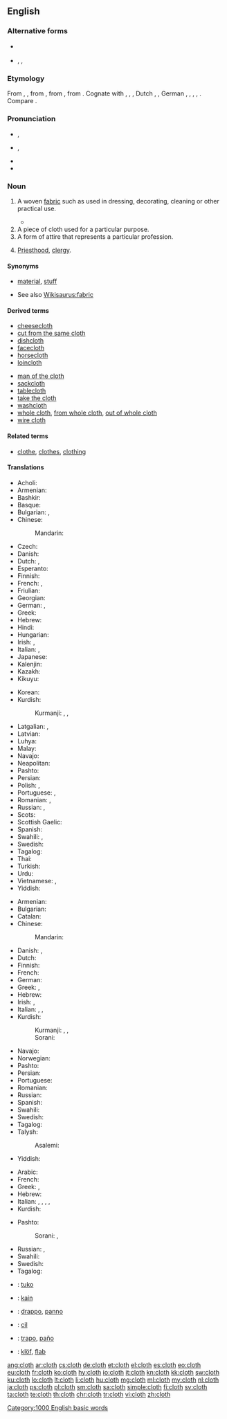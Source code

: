 ==English==

===Alternative forms===
* {{l|en|cloath}} {{qualifier|obsolete}}
* {{l|en|clath}}, {{l|en|clathe}}, {{l|en|claith}} {{qualifier|Scotland}}

===Etymology===
From {{etyl|enm|en}} {{term|cloth|lang=enm}}, {{term|clath|lang=enm}}, from {{etyl|ang|en}} {{term/t|ang|clāþ||cloth, clothes, covering, sail}}, from {{etyl|gem-pro|en}} {{term/t|gem-pro|*klaiþą||garment}}, from {{etyl|ine-pro|en}} {{term/t|ine-pro|*gleyt-||to cling to, cleave, stick}}. Cognate with {{etyl|sco|-}} {{term|clath||cloth|lang=sco}}, {{etyl|frr|-}} {{term|klaid||dress, garment|lang=frr}}, {{etyl|fy|-}} {{term|kleed||cloth, article of clothing|lang=fy}}, Dutch {{term|kleed||robe, dress|lang=nl}}, {{etyl|nds|-}} {{term|kleed||dress, garment|lang=nds}}, German {{term|Kleid||dress, garment|lang=de}}, {{etyl|da|-}} {{term|klæde||cloth, dress|lang=da}}, {{etyl|sv|-}} {{term|kläde||cloth|lang=sv}}, {{etyl|is|-}} {{term|klæði||cloth, dressing|lang=is}}, {{etyl|ang|-}} {{term/t|ang|clīþan||to adhere, stick}}. Compare {{etyl|sq|-}} {{term|ngjit||to stick, attach, glue|lang=sq}}.

===Pronunciation===
* {{a|UK}} {{enPR|klŏth}}, {{IPA|/klɒθ/}}
* {{a|US}} {{enPR|klôth|kläth}}, {{IPA|/klɔθ/|/klɑθ/}}
* {{rhymes|ɒθ}}
* {{audio|en-us-cloth.ogg|Audio (US)}}

===Noun===
{{en-noun|cloths|clothes}}

# {{context|uncountable|lang=en}} A woven [[fabric]] such as used in dressing, decorating, cleaning or other practical use.
#* {{quote-book|year=1905|author=[[w:Emma Orczy|Baroness Emmuska Orczy]]
|title=[[w:The Case of Miss Elliott|The Lisson Grove Mystery]]
|chapter=2|url=http://openlibrary.org/works/OL8479084W
|passage=“H'm&nbsp;!&rdquo; he said, &ldquo;so, so&mdash;it is a tragedy in a prologue and three acts. I am going down this afternoon to see the curtain fall for the third time on what [...] will prove a good burlesque&nbsp;; but it all began dramatically enough. It was last Saturday […] that two boys, playing in the little spinney just outside Wembley Park Station, came across three large parcels done up in American '''cloth'''.&nbsp;[…]”}}
# A piece of cloth used for a particular purpose.
# A form of attire that represents a particular profession.
# {{context|in idioms|lang=en}} [[priesthood|Priesthood]], [[clergy]].

====Synonyms====
* {{sense|woven fabric}} [[material]], [[stuff]]
* See also [[Wikisaurus:fabric]]

====Derived terms====
{{rel-top|terms derived from "cloth"}}
* [[cheesecloth]]
* [[cut from the same cloth]]
* [[dishcloth]]
* [[facecloth]]
* [[horsecloth]]
* [[loincloth]]
{{rel-mid}}
* [[man of the cloth]]
* [[sackcloth]]
* [[tablecloth]]
* [[take the cloth]]
* [[washcloth]]
* [[whole cloth]], [[from whole cloth]], [[out of whole cloth]]
* [[wire cloth]]
{{rel-bottom}}

====Related terms====
* [[clothe]], [[clothes]], [[clothing]]

====Translations====
{{trans-top|woven fabric}}
* Acholi: {{t|ach|bɔŋɔ}}
* Armenian: {{t|hy|կտոր|tr=ktor}}
* Bashkir: {{t|ba|туҡыма}}
* Basque: {{t|eu|mantar}}
* Bulgarian: {{t+|bg|платно|n}}, {{t+|bg|сукно|n}}
* Chinese:
*: Mandarin: {{t+|cmn|布|tr=bù|sc=Hani}}
* Czech: {{t+|cs|látka|f}}
* Danish: {{t|da|stof|n}}
* Dutch: {{t+|nl|doek|n}}, {{t+|nl|kleed|n}}
* Esperanto: {{t|eo|ŝtofo}}
* Finnish: {{t+|fi|kangas}}
* French: {{t+|fr|tissu|m}}, {{t+|fr|étoffe|f}}
* Friulian: {{t|fur|tele|f}}
* Georgian: {{t|ka|ქსოვილი|sc=Geor}}
* German: {{t+|de|Stoff|m}}, {{t+|de|Tuch|n}}
* Greek: {{t+|el|ύφασμα|n|tr=ýfasma|sc=Grek}}
* Hebrew: {{t+|he|בד|m|tr=bad}}
* Hindi: {{t|hi|कपड़ा|m|tr=kapṛā|sc=Deva}}
* Hungarian: {{t+|hu|ruha}}
* Irish: {{t|ga|éadach|m}}, {{t|ga|anairt|f}}
* Italian: {{t+|it|stoffa|f}}, {{t+|it|tessuto|m}}
* Japanese: {{t+|ja|布|tr=[[ぬの]], nuno}}
* Kalenjin: {{t|kln|sret}}
* Kazakh: {{t+|kk|мата|tr=mata|sc=Cyrl}}
* Kikuyu: {{t|ki|nguo}}
{{trans-mid}}
* Korean: {{t+|ko|천|tr=cheon|sc=Kore}}
* Kurdish:
*: Kurmanji: {{t+|ku|cil|m}}, {{t+|ku|libas}}, {{t+|ku|cilûberg}}
* Latgalian: {{t|ltg|audaklys|m}}, {{t|ltg|drēbe|f}}
* Latvian: {{t|lv|audums|m}}
* Luhya: {{t|luy|engubo}}
* Malay: {{t|ms|kain}}
* Navajo: {{t|nv|naakʼaʼatʼą́hí}}
* Neapolitan: {{t|nap|veste}}
* Pashto: {{t|ps|ټوكر|m|tr=ttukər|sc=ps-Arab}}
* Persian: {{t+|fa|پارچه|tr=pârče|sc=fa-Arab}}
* Polish: {{t+|pl|materiał|m}}, {{t+|pl|tkanina|f}}
* Portuguese: {{t+|pt|pano|m}}, {{t+|pt|tecido|m}}
* Romanian: {{t|ro|pânză|f}}, {{t|ro|stofă|f}}
* Russian: {{t+|ru|ткань|f|tr=tkan'}}, {{t+|ru|материя|f|tr=mat'érija}}
* Scots: {{t|sco|cloot}}
* Scottish Gaelic: {{t|gd|aodach|m}}
* Spanish: {{t+|es|tela|f}}
* Swahili: {{t+|sw|nguo}}, {{t+|sw|vazi}}
* Swedish: {{t+|sv|tyg|n}}
* Tagalog: {{t|tl|tela}}
* Thai: {{t+|th|ผ้า|tr=pâa|sc=Thai}}
* Turkish: {{t+|tr|kumaş}}
* Urdu: {{t|ur|کپڑا|m|tr=kapṛā|sc=ur-Arab}}
* Vietnamese: {{t+|vi|vải}}, {{t|vi|vải vóc}}
* Yiddish: {{t|yi|געוועב|n|tr=geveb|sc=Hebr}}
{{trans-bottom}}

{{trans-top|a piece of cloth}}
* Armenian: {{t|hy|շոր|tr=šor}}
* Bulgarian: {{t+|bg|парцал|m}}
* Catalan: {{t|ca|drap|m}}
* Chinese:
*: Mandarin: {{t+|cmn|衣服|tr=yīfú|sc=Hans}}
* Danish: {{t+|da|tøj|n}}, {{t|da|klæde|n}}
* Dutch: {{t+|nl|vod|f}}
* Finnish: {{t+|fi|vaate}}
* French: {{t+|fr|tissu|m}}
* German: {{t+|de|Kleidungsstück|n}}
* Greek: {{t+|el|ύφασμα|n|tr=ýfasma|sc=Grek}}, {{t+|el|πανί|n|tr=paní|sc=Grek}}
* Hebrew: {{t+|he|בד|m|tr=bad}}
* Irish: {{t|ga|éadach|m}}, {{t|ga|anairt|f}}
* Italian: {{t+|it|panno|m}}, {{t+|it|straccio|m}}, {{t+|it|cencio|m}}
* Kurdish:
*: Kurmanji: {{t+|ku|cil|m}}, {{t+|ku|libas}}, {{t+|ku|cilûberg}}
*: Sorani: {{t+|ku|په‌ڕۆ|tr=perro|?}}
{{trans-mid}}
* Navajo: {{t|nv|naakʼaʼatʼą́hí}}
* Norwegian: {{t+|no|stoff|n}}
* Pashto: {{t|ps|ټوكر|m|tr=ttukər|sc=ps-Arab}}
* Persian: {{t|fa|پارچه، قماش|sc=fa-Arab}}
* Portuguese: {{t+|pt|pano|m}}
* Romanian: {{t+|ro|cârpă|f}}
* Russian: {{t+|ru|тряпка|f|tr=tr'ápka}}
* Spanish: {{t+|es|trapo|m}}
* Swahili: {{t+|sw|nguo}}
* Swedish: {{t+|sv|plagg|n}}
* Tagalog: {{t|tl|retaso}}
* Talysh:
*: Asalemi: {{t|tly|پارچه|tr=pârca|sc=fa-Arab}}
* Yiddish: {{t|yi|טוך|n|tr=tukh|sc=Hebr}}
{{trans-bottom}}

{{trans-top|a form of attire}}
* Arabic: {{t+|ar|قماش|tr=khumash|sc=Arab}}
* French: {{t+|fr|tenue|f}}
* Greek: {{t+|el|στολή|f|tr=stolí|sc=Grek}}, {{t+|el|ένδυμα|n|tr=éndyma|sc=Grek}}
* Hebrew: {{t|he|תלבושת|f|tr=tilbóshet}}
* Italian: {{t+|it|abbigliamento|m}}, {{t|it|tonaca|f}}, {{t+|it|abito|m}}, {{t|it|vestiario|m}}, {{t+|it|tenuta|f}}
* Kurdish:
{{trans-mid}}
* Pashto: {{t|ps|ټوكر|m|tr=ttukər|sc=ps-Arab}}
*: Sorani: {{t|ku|جل|tr=cil|sc=ku-Arab}}, {{t+|ku|به‌رگ|tr=berg|sc=ku-Arab}}
* Russian: {{t+|ru|мундир|m|tr=mundír}}, {{t+|ru|форма|f|tr=fórma}}
* Swahili: {{t+|sw|nguo}}
* Swedish: {{t+|sv|uniform|c}}
* Tagalog: {{t|tl|damit}}
{{trans-bottom}}

{{checktrans-top}}
* {{ttbc|eo}}: [[tuko]]
* {{ttbc|id}}: [[kain]]
* {{ttbc|ia}}: [[drappo]], [[panno]]
* {{ttbc|ku}}: [[cil]]
* {{ttbc|es}}: [[trapo]], [[paño]]
* {{ttbc|vo}}: [[klöf]], [[flab#Volapük|flab]]
{{trans-bottom}}

[[Category:1000 English basic words]]

[[ang:cloth]]
[[ar:cloth]]
[[cs:cloth]]
[[de:cloth]]
[[et:cloth]]
[[el:cloth]]
[[es:cloth]]
[[eo:cloth]]
[[eu:cloth]]
[[fr:cloth]]
[[ko:cloth]]
[[hy:cloth]]
[[io:cloth]]
[[it:cloth]]
[[kn:cloth]]
[[kk:cloth]]
[[sw:cloth]]
[[ku:cloth]]
[[lo:cloth]]
[[lt:cloth]]
[[li:cloth]]
[[hu:cloth]]
[[mg:cloth]]
[[ml:cloth]]
[[my:cloth]]
[[nl:cloth]]
[[ja:cloth]]
[[ps:cloth]]
[[pl:cloth]]
[[sm:cloth]]
[[sa:cloth]]
[[simple:cloth]]
[[fi:cloth]]
[[sv:cloth]]
[[ta:cloth]]
[[te:cloth]]
[[th:cloth]]
[[chr:cloth]]
[[tr:cloth]]
[[vi:cloth]]
[[zh:cloth]]